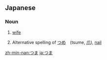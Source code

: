 ==Japanese==

===Noun===
{{ja-noun|h|rom=tsuma}}

# {{ja-def|妻}} [[wife]]
# Alternative spelling of [[つめ]]　(tsume, [[爪]]), [[nail]]

[[zh-min-nan:つま]]
[[ja:つま]]